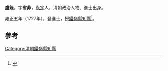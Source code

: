 '''盧銓'''，字'''省非'''，[[永定|永定]]人，清朝政治人物、進士出身。

雍正五年（1727年），登進士，授[[鐵嶺縣|鐵嶺縣]][[知縣|知縣]]<ref>{{cite news|title=永定县志  县志（1994年版） |url=http://www.ydxq.cn/right.asp?bookid=30&juanid=77&zhangid=302 |accessdate=2013-10-27 |newspaper=永定县志 |deadurl=yes |archiveurl=https://web.archive.org/web/20131029191031/http://www.ydxq.cn/right.asp?bookid=30&juanid=77&zhangid=302 |archivedate=2013-10-29 }}</ref>。

==參考==
{{reflist}}
{{清朝人物小作品}}
{{雍正五年丁未科殿試金榜}}
[[Category:清朝鐵嶺縣知縣|Category:清朝鐵嶺縣知縣]]